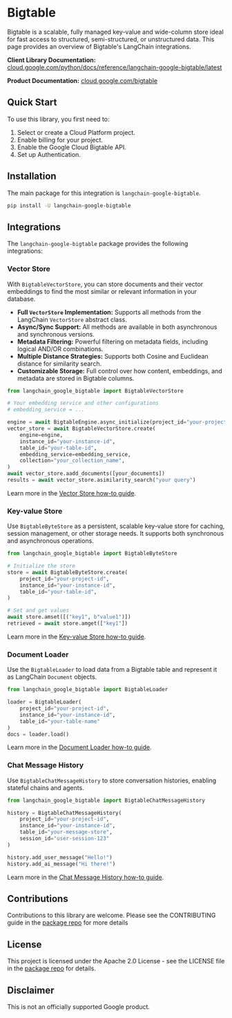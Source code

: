 # Bigtable

Bigtable is a scalable, fully managed key-value and wide-column store ideal for fast access to structured, semi-structured, or unstructured data. This page provides an overview of Bigtable's LangChain integrations.

**Client Library Documentation:** [cloud.google.com/python/docs/reference/langchain-google-bigtable/latest](https://cloud.google.com/python/docs/reference/langchain-google-bigtable/latest)

**Product Documentation:** [cloud.google.com/bigtable](https://cloud.google.com/bigtable)

## Quick Start

To use this library, you first need to:

1.  Select or create a Cloud Platform project.
2.  Enable billing for your project.
3.  Enable the Google Cloud Bigtable API.
4.  Set up Authentication.

## Installation

The main package for this integration is `langchain-google-bigtable`.

```bash
pip install -U langchain-google-bigtable
```

## Integrations

The `langchain-google-bigtable` package provides the following integrations:

### Vector Store

With `BigtableVectorStore`, you can store documents and their vector embeddings to find the most similar or relevant information in your database.

* **Full `VectorStore` Implementation:** Supports all methods from the LangChain `VectorStore` abstract class.
* **Async/Sync Support:** All methods are available in both asynchronous and synchronous versions.
* **Metadata Filtering:** Powerful filtering on metadata fields, including logical AND/OR combinations.
* **Multiple Distance Strategies:** Supports both Cosine and Euclidean distance for similarity search.
* **Customizable Storage:** Full control over how content, embeddings, and metadata are stored in Bigtable columns.

```python
from langchain_google_bigtable import BigtableVectorStore

# Your embedding service and other configurations
# embedding_service = ...

engine = await BigtableEngine.async_initialize(project_id="your-project-id")
vector_store = await BigtableVectorStore.create(
    engine=engine,
    instance_id="your-instance-id",
    table_id="your-table-id",
    embedding_service=embedding_service,
    collection="your_collection_name",
)
await vector_store.aadd_documents([your_documents])
results = await vector_store.asimilarity_search("your query")
```


Learn more in the [Vector Store how-to guide](https://colab.research.google.com/github/googleapis/langchain-google-bigtable-python/blob/main/docs/vector_store.ipynb).

### Key-value Store

Use `BigtableByteStore` as a persistent, scalable key-value store for caching, session management, or other storage needs. It supports both synchronous and asynchronous operations.

```python
from langchain_google_bigtable import BigtableByteStore

# Initialize the store
store = await BigtableByteStore.create(
    project_id="your-project-id",
    instance_id="your-instance-id",
    table_id="your-table-id",
)

# Set and get values
await store.amset([("key1", b"value1")])
retrieved = await store.amget(["key1"])
```

Learn more in the [Key-value Store how-to guide](https://cloud.google.com/python/docs/reference/langchain-google-bigtable/latest/key-value-store).

### Document Loader

Use the `BigtableLoader` to load data from a Bigtable table and represent it as LangChain `Document` objects.

```python
from langchain_google_bigtable import BigtableLoader

loader = BigtableLoader(
    project_id="your-project-id",
    instance_id="your-instance-id",
    table_id="your-table-name"
)
docs = loader.load()
```

Learn more in the [Document Loader how-to guide](https://cloud.google.com/python/docs/reference/langchain-google-bigtable/latest/document-loader).

### Chat Message History

Use `BigtableChatMessageHistory` to store conversation histories, enabling stateful chains and agents.

```python
from langchain_google_bigtable import BigtableChatMessageHistory

history = BigtableChatMessageHistory(
    project_id="your-project-id",
    instance_id="your-instance-id",
    table_id="your-message-store",
    session_id="user-session-123"
)

history.add_user_message("Hello!")
history.add_ai_message("Hi there!")
```

Learn more in the [Chat Message History how-to guide](https://cloud.google.com/python/docs/reference/langchain-google-bigtable/latest/chat-message-history).

## Contributions

Contributions to this library are welcome. Please see the CONTRIBUTING guide in the [package repo](https://github.com/googleapis/langchain-google-bigtable-python/) for more details

## License

This project is licensed under the Apache 2.0 License - see the LICENSE file in the [package repo](https://github.com/googleapis/langchain-google-bigtable-python/blob/main/LICENSE) for details.

## Disclaimer

This is not an officially supported Google product.
